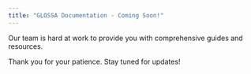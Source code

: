 ```yaml
---
title: "GLOSSA Documentation - Coming Soon!"
---
```


Our team is hard at work to provide you with comprehensive guides and resources.

Thank you for your patience. Stay tuned for updates!
